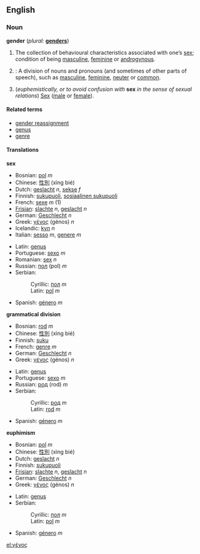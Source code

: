 ==English==
{{Wikipedia}}
===Noun===
'''gender''' (''plural:'' '''[[genders]]''')

# The collection of behavioural characteristics associated with one’s [[sex]]; condition of being [[masculine]], [[feminine]] or [[androgynous]].
# {{Grammar}}: A division of nouns and pronouns (and sometimes of other parts of speech), such as [[masculine]], [[feminine]], [[neuter]] or [[common]].
# (''euphemistically, or to avoid confusion with'' '''sex''' ''in the sense of sexual relations'') [[Sex]] ([[male]] or [[female]]).

====Related terms====
*[[gender reassignment]]
*[[genus]]
*[[genre]]

====Translations====
'''sex'''
{{top}}
*Bosnian: [[pol]] ''m''
*Chinese: [[性別]] (xìng bié)
*Dutch: [[geslacht]] ''n'', [[sekse]] ''f''
*Finnish: [[sukupuoli]], [[sosiaalinen sukupuoli]]
*French: [[sexe]] ''m'' (1)
*[[Frisian]]: [[slachte]] ''n'', [[geslacht]] ''n''
*German: [[Geschlecht]] ''n''
*Greek: [[γένος]] (génos) ''n''
*Icelandic: [[kyn]] ''n''
*Italian: [[sesso]] ''m'', [[genere]] ''m''
{{mid}}
*Latin: [[genus]]
*Portuguese: [[sexo]] ''m''
*Romanian: [[sex]] ''n''
*Russian: [[пол]] (pol) ''m''
*Serbian:
*:Cyrillic: [[пол]] ''m''
*:Latin: [[pol]] ''m''
*Spanish: [[género]] ''m''
{{bottom}}

'''grammatical division'''
{{top}}
*Bosnian: [[rod]] ''m''
*Chinese: [[性別]] (xìng bié)
*Finnish: [[suku]]
*French: [[genre]] ''m''
*German: [[Geschlecht]] ''n''
*Greek: [[γένος]] (génos) ''n''
{{mid}}
*Latin: [[genus]]
*Portuguese: [[sexo]] ''m''
*Russian: [[род]] (rod) ''m''
*Serbian:
*:Cyrillic: [[род]] ''m''
*:Latin: [[rod]] ''m''
*Spanish: [[género]] ''m''
{{bottom}}

'''euphimism'''
{{top}}
*Bosnian: [[pol]] ''m''
*Chinese: [[性別]] (xìng bié)
*Dutch: [[geslacht]] ''n''
*Finnish: [[sukupuoli]]
*[[Frisian]]: [[slachte]] ''n'', [[geslacht]] ''n''
*German: [[Geschlecht]] ''n''
*Greek: [[γένος]] (génos) ''n''
{{mid}}
*Latin: [[genus]]
*Serbian:
*:Cyrillic: [[пол]] ''m''
*:Latin: [[pol]] ''m''
*Spanish: [[género]] ''m''
{{bottom}}

[[el:γένος]]